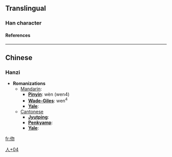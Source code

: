 ==Translingual==
===Han character===
{{Han char|rad=人|as=04|sn=6|four=|canj=人心竹竹 (OPHH)}}
====References====
{{Han ref|kx=0095.110|dkj=00428|dj=0201.110|hdz=10125.010|uh=4F06|ud=20230}}
----

==Chinese==
===Hanzi===


* '''Romanizations'''
** [[Mandarin]]:
*** '''[[Pinyin]]''': wèn (wen4)
*** '''[[Wade-Giles]]''': wen<sup>4</sup>
*** '''[[Yale]]''': 
**[[Cantonese]]
***'''[[Jyutping]]''':
***'''[[Penkyamp]]''': 
***'''[[Yale]]''': 




[[Category:CJKV Character articles lacking a common meaning|人+04]]

[[fr:伆]]